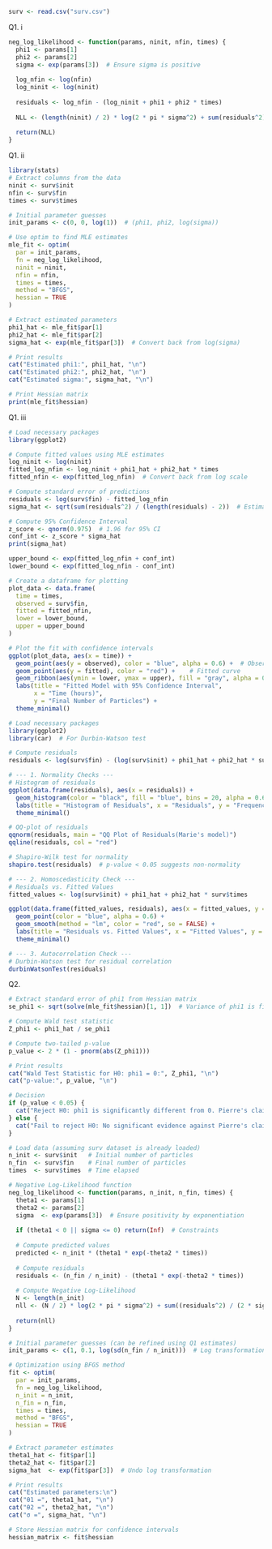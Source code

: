 ```r
surv <- read.csv("surv.csv")
```

Q1. i
```r
neg_log_likelihood <- function(params, ninit, nfin, times) {
  phi1 <- params[1]
  phi2 <- params[2]
  sigma <- exp(params[3])  # Ensure sigma is positive
  
  log_nfin <- log(nfin)
  log_ninit <- log(ninit)
  
  residuals <- log_nfin - (log_ninit + phi1 + phi2 * times)
  
  NLL <- (length(ninit) / 2) * log(2 * pi * sigma^2) + sum(residuals^2) / (2 * sigma^2)
  
  return(NLL)
}

```
Q1. ii

```r
library(stats)
# Extract columns from the data
ninit <- surv$init
nfin <- surv$fin
times <- surv$times

# Initial parameter guesses
init_params <- c(0, 0, log(1))  # (phi1, phi2, log(sigma))

# Use optim to find MLE estimates
mle_fit <- optim(
  par = init_params, 
  fn = neg_log_likelihood, 
  ninit = ninit, 
  nfin = nfin, 
  times = times, 
  method = "BFGS", 
  hessian = TRUE
)

# Extract estimated parameters
phi1_hat <- mle_fit$par[1]
phi2_hat <- mle_fit$par[2]
sigma_hat <- exp(mle_fit$par[3])  # Convert back from log(sigma)

# Print results
cat("Estimated phi1:", phi1_hat, "\n")
cat("Estimated phi2:", phi2_hat, "\n")
cat("Estimated sigma:", sigma_hat, "\n")

# Print Hessian matrix
print(mle_fit$hessian)
```

Q1. iii
```r
# Load necessary packages
library(ggplot2)

# Compute fitted values using MLE estimates
log_ninit <- log(ninit)
fitted_log_nfin <- log_ninit + phi1_hat + phi2_hat * times
fitted_nfin <- exp(fitted_log_nfin)  # Convert back from log scale

# Compute standard error of predictions
residuals <- log(surv$fin) - fitted_log_nfin
sigma_hat <- sqrt(sum(residuals^2) / (length(residuals) - 2))  # Estimate sigma

# Compute 95% Confidence Interval
z_score <- qnorm(0.975)  # 1.96 for 95% CI
conf_int <- z_score * sigma_hat
print(sigma_hat)

upper_bound <- exp(fitted_log_nfin + conf_int)
lower_bound <- exp(fitted_log_nfin - conf_int)

# Create a dataframe for plotting
plot_data <- data.frame(
  time = times,
  observed = surv$fin,
  fitted = fitted_nfin,
  lower = lower_bound,
  upper = upper_bound
)

# Plot the fit with confidence intervals
ggplot(plot_data, aes(x = time)) +
  geom_point(aes(y = observed), color = "blue", alpha = 0.6) +  # Observed data points
  geom_point(aes(y = fitted), color = "red") +    # Fitted curve
  geom_ribbon(aes(ymin = lower, ymax = upper), fill = "gray", alpha = 0.3) +  # CI band
  labs(title = "Fitted Model with 95% Confidence Interval",
       x = "Time (hours)",
       y = "Final Number of Particles") +
  theme_minimal()

```

```r
# Load necessary packages
library(ggplot2)
library(car)  # For Durbin-Watson test

# Compute residuals
residuals <- log(surv$fin) - (log(surv$init) + phi1_hat + phi2_hat * surv$times)

# --- 1. Normality Checks ---
# Histogram of residuals
ggplot(data.frame(residuals), aes(x = residuals)) +
  geom_histogram(color = "black", fill = "blue", bins = 20, alpha = 0.6) +
  labs(title = "Histogram of Residuals", x = "Residuals", y = "Frequency") +
  theme_minimal()

# QQ-plot of residuals
qqnorm(residuals, main = "QQ Plot of Residuals(Marie's model)")
qqline(residuals, col = "red")

# Shapiro-Wilk test for normality
shapiro.test(residuals)  # p-value < 0.05 suggests non-normality

# --- 2. Homoscedasticity Check ---
# Residuals vs. Fitted Values
fitted_values <- log(surv$init) + phi1_hat + phi2_hat * surv$times

ggplot(data.frame(fitted_values, residuals), aes(x = fitted_values, y = residuals)) +
  geom_point(color = "blue", alpha = 0.6) +
  geom_smooth(method = "lm", color = "red", se = FALSE) +
  labs(title = "Residuals vs. Fitted Values", x = "Fitted Values", y = "Residuals") +
  theme_minimal()

# --- 3. Autocorrelation Check ---
# Durbin-Watson test for residual correlation
durbinWatsonTest(residuals)

```

Q2. 
```r
# Extract standard error of phi1 from Hessian matrix
se_phi1 <- sqrt(solve(mle_fit$hessian)[1, 1])  # Variance of phi1 is first diagonal element

# Compute Wald test statistic
Z_phi1 <- phi1_hat / se_phi1

# Compute two-tailed p-value
p_value <- 2 * (1 - pnorm(abs(Z_phi1)))

# Print results
cat("Wald Test Statistic for H0: phi1 = 0:", Z_phi1, "\n")
cat("p-value:", p_value, "\n")

# Decision
if (p_value < 0.05) {
  cat("Reject H0: phi1 is significantly different from 0. Pierre's claim is not supported.\n")
} else {
  cat("Fail to reject H0: No significant evidence against Pierre's claim.\n")
}

```

```r
# Load data (assuming surv dataset is already loaded)
n_init <- surv$init   # Initial number of particles
n_fin  <- surv$fin    # Final number of particles
times  <- surv$times  # Time elapsed

# Negative Log-Likelihood function
neg_log_likelihood <- function(params, n_init, n_fin, times) {
  theta1 <- params[1]
  theta2 <- params[2]
  sigma  <- exp(params[3])  # Ensure positivity by exponentiation
  
  if (theta1 < 0 || sigma <= 0) return(Inf)  # Constraints
  
  # Compute predicted values
  predicted <- n_init * (theta1 * exp(-theta2 * times))
  
  # Compute residuals
  residuals <- (n_fin / n_init) - (theta1 * exp(-theta2 * times))
  
  # Compute Negative Log-Likelihood
  N <- length(n_init)
  nll <- (N / 2) * log(2 * pi * sigma^2) + sum((residuals^2) / (2 * sigma^2))
  
  return(nll)
}

# Initial parameter guesses (can be refined using Q1 estimates)
init_params <- c(1, 0.1, log(sd(n_fin / n_init)))  # Log transformation ensures sigma > 0

# Optimization using BFGS method
fit <- optim(
  par = init_params, 
  fn = neg_log_likelihood, 
  n_init = n_init, 
  n_fin = n_fin, 
  times = times, 
  method = "BFGS", 
  hessian = TRUE
)

# Extract parameter estimates
theta1_hat <- fit$par[1]
theta2_hat <- fit$par[2]
sigma_hat  <- exp(fit$par[3])  # Undo log transformation

# Print results
cat("Estimated parameters:\n")
cat("θ1 =", theta1_hat, "\n")
cat("θ2 =", theta2_hat, "\n")
cat("σ =", sigma_hat, "\n")

# Store Hessian matrix for confidence intervals
hessian_matrix <- fit$hessian

```
